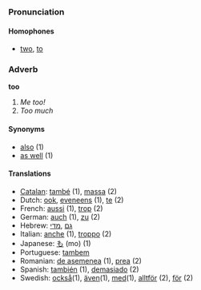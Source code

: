 ===Pronunciation===
====Homophones====
*[[two]], [[to]]

===Adverb===
'''too'''

#''Me too!''
#''Too much''

====Synonyms====
*[[also]] (1)
*[[as well]] (1)

====Translations====
*[[Catalan]]: [[també]] (1), [[massa]] (2)
*Dutch: [[ook]], [[eveneens]] (1), [[te]] (2)
*French: [[aussi]] (1), [[trop]] (2)
*German: [[auch]] (1), [[zu]] (2)
*Hebrew: [[גם]] ,[[מדי]]
*Italian: [[anche]] (1), [[troppo]] (2)
*Japanese: [[も]] (mo) (1)
*Portuguese: [[tambem]]
*Romanian: [[de asemenea]] (1), [[prea]] (2)
*Spanish: [[también]] (1), [[demasiado]] (2)
*Swedish: [[också]](1), [[även]](1), [[med]](1), [[alltför]] (2), [[för]] (2)